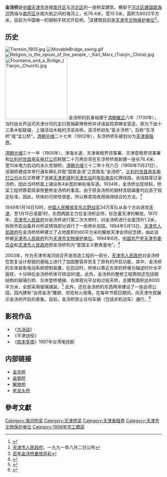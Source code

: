 {{文物保护单位
| 级别 = 省级
| 省区市 = 天津市
| 名称 = 解放天津会师纪念地
| 图片 = [[File:天津海河金汤桥.jpg|200px]]
| 编号 = 2-24
| 分类 = 纪念地
| 时代 = 1949年1月
| 所在 = [[天津市|天津市]][[河北区|河北区]]
| 登录 = 1991年8月2日
}}

'''金汤桥'''是[[中國|中國]][[天津市|天津市]]连接[[南开区|南开区]]与[[河北区|河北区]]的一座桥梁建筑，横架于[[河北区|河北区]][[建国路_(天津)|建国路]][[海河|海河]]西端与[[南开区|南开区]]水阁大街之间的海河上，长76.4米，宽10.5米，面积为8022平方米，目前为中国唯一的钢制平转式开启桥。<ref>{{Cite web |url=http://tech.enorth.com.cn/system/2009/10/30/004257643.shtml |title=天津的桥：金汤桥 |accessdate=2011-08-16 |archive-date=2012-03-21 |archive-url=https://web.archive.org/web/20120321135256/http://tech.enorth.com.cn/system/2009/10/30/004257643.shtml |dead-url=no }}</ref>该建筑目前是[[天津市文物保护单位|天津市文物保护单位]]<ref>[[天津市人民政府|天津市人民政府]]，一九九一年八月二日公布</ref>。

== 历史 ==
[[File:Tientsin_1905.jpg|thumb]]
[[File:MovableBridge_swing.gif|thumb]]
[[File:Religion_is_the_opium_of_the_people_-_Karl_Marx_(Tianjin,_China).jpg|thumb]]
[[File:Fountains_and_a_Bridge_(Tianjin,_Church).jpg|200px]]
金汤桥的前身始建于[[清朝|清朝]][[雍正|雍正]]八年（1730年），当时由长芦运司天津分司的孟衍周捐薪俸修桥并详请盐院郑禅宝营造，原为下由十三条木船联缀，上铺活动木板的浮梁舟桥。该浮桥初名“盐关浮桥”，后称“东浮桥”或“孟公桥”。[[清朝|清朝]][[光绪|光绪]]二十七年（1902年），东浮桥桥东被划分为[[天津奥租界|天津奥租界]]。

[[清朝|清朝]][[光绪|光绪]]三十一年（1905年），津海关道、天津奥租界领事署、天津意租界领事署和[[天津电车电灯股份有限公司|比利时世昌电车电灯公司]]耗银二十万两合资在东浮桥桥南新建一座长76.4米、宽10米电力启动的永久性钢桥。[[清朝|清朝]][[光绪|光绪]]三十二年十月六日（1906年11月21日），该钢桥建成并举行通车典礼并取“固若金汤”之意取名“金汤桥”。[[天津电车电灯股份有限公司|比利时世昌电车电灯公司]]此后又修建了连接[[天津老城|天津老城]]到[[天津东站|天津东站]]的[[有轨电车|有轨电车]]红牌线路，该线路穿过金汤桥，因此当时桥面上铺设有4米宽的单轨电车道。1934年，金汤桥出现倾斜，桥梁工程师蔡君简承担整修金汤桥的事宜。由于原金汤桥的钢材含硫磷量均远高于规定标准，因此，桥体的可焊性很差，所以蔡君简改用铆焊结合的方法。<ref>[http://www.tjhbq.gov.cn/ReadNews.asp?NewsID=1332 百年金汤桥重放异彩]{{dead link|date=2018年1月 |bot=InternetArchiveBot |fix-attempted=yes }}</ref>

1949年1月14日10时，[[中国人民解放军|中国人民解放军]][[东北野战军|东北野战军]]34万军队从各个方向进攻[[天津|天津]]，至1月15日凌晨1时，东西两路主力在金汤桥会师，标志着天津的解放。1970年，[[天津市人民政府|天津市人民政府]]对金汤桥进行第二次大修时，对金汤桥进行全面顶升1.2米，拆除开启设备并对桥梁锈蚀部分进行了一些修补加固。1984年5月13日，[[天津市人民政府|天津市人民政府]]在金汤桥桥畔建立了占地面积约60平方米的解放天津会师纪念碑，由此该桥被[[天津市人民政府|天津市人民政府]]列为[[天津市文物保护单位|天津市文物保护单位]]。1994年6月，[[中国共产党天津市委员会|中国共产党天津市委员会]]和[[天津市人民政府|天津市人民政府]]把金汤桥列为“爱国主义教育基地”。<ref>{{Cite web |url=http://news.enorth.com.cn/system/2009/08/13/004159443.shtml |title=记忆中的金汤桥 战后四年首提“金汤桥会师” |accessdate=2011-08-16 |archive-date=2016-03-04 |archive-url=https://web.archive.org/web/20160304083608/http://news.enorth.com.cn/system/2009/08/13/004159443.shtml |dead-url=no }}</ref>

2003年，作为天津市海河综合开发改造工程的一部分，[[天津市人民政府|天津市人民政府]]对金汤桥在恢复设计原貌的基础上进行了加固整容并恢复了原有的开启功能，其中，金汤桥的东岸装有电动系统控制装置，在启动时，桥体以靠近东岸的桥墩为轴逆时针水平旋转，十分钟后金汤桥桥体可转动90度。此外，金汤桥的整修工程两侧还包括钢结构的玻璃引桥、左岸登桥楼梯、右岸观光平台和过街天桥，总建筑面积达8000平方米，全部采用玻璃铺装。<ref>{{Cite web |url=http://news.enorth.com.cn/system/2005/03/31/000995433.shtml |title=金汤桥不是玻璃桥 只有引桥用玻璃建造 |accessdate=2009-11-18 |archive-date=2007-05-09 |archive-url=https://web.archive.org/web/20070509160454/http://news.enorth.com.cn/system/2005/03/31/000995433.shtml |dead-url=no }}</ref> 此外，还在金汤桥的东西两岸建设了一座会师公园，园内建有“会师金汤”雕塑、坦克和火炮等。在每年节假日期间，向天津市民展示金汤桥开启的景象。目前，金汤桥禁止任何车辆（包括非机动车）通行。<ref>{{Cite web |url=http://news.sohu.com/20060326/n242475994.shtml |title=新金汤桥平日为啥不“转”？ |accessdate=2011-08-16 |archive-date=2016-03-05 |archive-url=https://web.archive.org/web/20160305014448/http://news.sohu.com/20060326/n242475994.shtml |dead-url=no }}</ref>

== 影视作品 ==
*《[[大决战|大决战]]》
*《平津战役》
*《[[儂本多情_(1997年電視劇)|侬本多情]]》1997年台湾电视剧

== 内部链接 ==
*[[金华桥|金华桥]]
*[[金钢桥|金钢桥]]
*[[解放桥_(天津)|解放桥]]
*[[老龙头桥|老龙头桥]]

== 參考文獻 ==
{{Reflist}}

{{天津海河桥梁}}
{{天津近代历史文化专题}}
{{天津桥隧}}
{{天津市文物保护单位}}

[[Category:海河桥梁|Category:海河桥梁]]
[[Category:天津桥梁|Category:天津桥梁]]
[[Category:天津奥租界|Category:天津奥租界]]
[[Category:天津市文物保护单位|Category:天津市文物保护单位]]
[[Category:1906年完工橋梁|Category:1906年完工橋梁]]